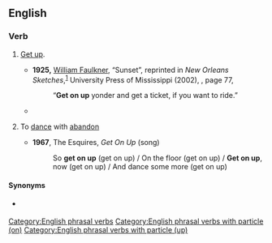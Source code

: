 ==English==

===Verb===
{{head|en|verb}}

# {{lb|en|colloquial}} [[get up|Get up]].
#* '''1925,''' [[w:William Faulkner|William Faulkner]], “Sunset”, reprinted in ''New Orleans Sketches'',<sup>[http://books.google.com/books?id=1y3ZEGIGqzYC]</sup> University Press of Mississippi (2002), {{ISBN|1-57806-471-6}}, page 77,
#*: “'''Get on up''' yonder and get a ticket, if you want to ride.”
#* {{quote-text|lang=en|year=1943|author={{w|Ernie Pyle}}|title=Here is Your War|page=167|passage=All morning I tried to '''get on up''' where the tanks were [...].}}
# {{lb|en|colloquial}} To [[dance]] with [[abandon]]
#* '''1967''', The Esquires, ''Get On Up'' (song)
#*: So '''get on up''' (get on up) / On the floor (get on up) / '''Get on up''', now (get on up) / And dance some more (get on up)

====Synonyms====
* {{sense|dance with abandon}} {{l|en|get down}}

[[Category:English phrasal verbs]]
[[Category:English phrasal verbs with particle (on)]]
[[Category:English phrasal verbs with particle (up)]]